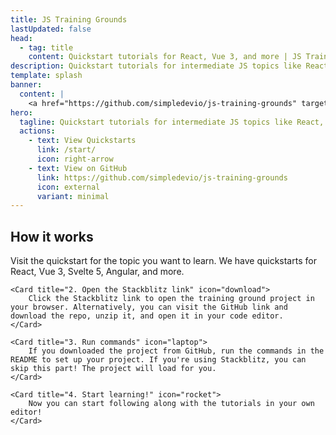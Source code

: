 ```yaml
---
title: JS Training Grounds
lastUpdated: false
head:
  - tag: title
    content: Quickstart tutorials for React, Vue 3, and more | JS Training Grounds
description: Quickstart tutorials for intermediate JS topics like React, Vue 3, Svelte 5, Angular, and more.
template: splash
banner:
  content: |
    <a href="https://github.com/simpledevio/js-training-grounds" target="_blank">Star ⭐️ this project on GitHub!</a>
hero:
  tagline: Quickstart tutorials for intermediate JS topics like React, Vue 3, Svelte 5, Angular, and more.
  actions:
    - text: View Quickstarts
      link: /start/
      icon: right-arrow
    - text: View on GitHub
      link: https://github.com/simpledevio/js-training-grounds
      icon: external
      variant: minimal
---
```



<CardGrid>
  <LinkCard title="React Quickstart" href="/guides/react/" description="Learn about JSX, props, state, and more." />
  <LinkCard title="Vue 3 Quickstart" href="/guides/vue-3/" description="Learn about components and the Composition API." />
  <LinkCard title="Svelte 5 Quickstart" href="/guides/svelte-5/" description="Learn about components and runes." />
  <LinkCard title="Angular Quickstart" href="/guides/angular/" description="Learn about components and signals." />
  <LinkCard title="Markdown Quickstart" href="/guides/markdown/" description="Learn how to write Markdown." />
  <LinkCard title="Contributing Guide" href="/guides/contributing-guide/" description="Learn how to contribute to this project." />
</CardGrid>

## How it works

<CardGrid>
	<Card title="1. Open the quickstart" icon="open-book">
		Visit the quickstart for the topic you want to learn. We have quickstarts for React, Vue 3, Svelte 5, Angular, and more.
	</Card>

	<Card title="2. Open the Stackblitz link" icon="download">
		Click the Stackblitz link to open the training ground project in your browser. Alternatively, you can visit the GitHub link and download the repo, unzip it, and open it in your code editor.
	</Card>

	<Card title="3. Run commands" icon="laptop">
		If you downloaded the project from GitHub, run the commands in the README to set up your project. If you're using Stackblitz, you can skip this part! The project will load for you.
	</Card>

	<Card title="4. Start learning!" icon="rocket">
		Now you can start following along with the tutorials in your own editor!
	</Card>
</CardGrid>

